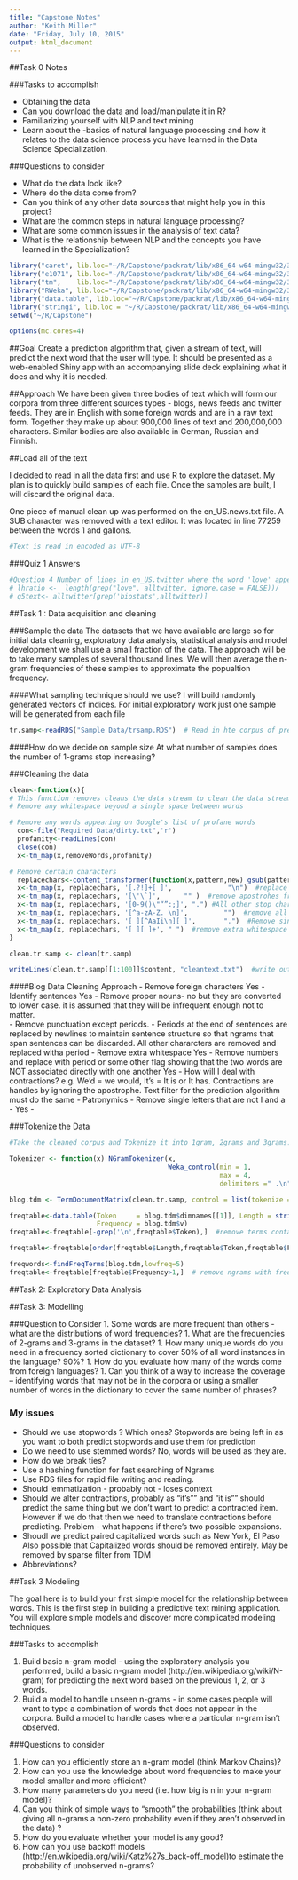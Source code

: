 ```yaml
---
title: "Capstone Notes"
author: "Keith Miller"
date: "Friday, July 10, 2015"
output: html_document
---
```


##Task 0 Notes

###Tasks to accomplish

- Obtaining the data 
- Can you download the data and load/manipulate it in R?  
- Familiarizing yourself with NLP and text mining 
- Learn about the -basics of natural language processing and how it relates to the data science process you have learned in the Data Science Specialization.

###Questions to consider

- What do the data look like?
- Where do the data come from?
- Can you think of any other data sources that might help you in this project?
- What are the common steps in natural language processing?
- What are some common issues in the analysis of text data?
- What is the relationship between NLP and the concepts you have learned in the Specialization?

```r
library("caret", lib.loc="~/R/Capstone/packrat/lib/x86_64-w64-mingw32/3.2.1")
library("e1071", lib.loc="~/R/Capstone/packrat/lib/x86_64-w64-mingw32/3.2.1")
library("tm",    lib.loc="~/R/Capstone/packrat/lib/x86_64-w64-mingw32/3.2.1")
library("RWeka", lib.loc="~/R/Capstone/packrat/lib/x86_64-w64-mingw32/3.2.1")
library("data.table", lib.loc="~/R/Capstone/packrat/lib/x86_64-w64-mingw32/3.2.1")
library("stringi", lib.loc = "~/R/Capstone/packrat/lib/x86_64-w64-mingw32/3.2.1")
setwd("~/R/Capstone")

options(mc.cores=4)

```


##Goal
Create a prediction algorithm that, given a stream of text, will predict the next word that the user will type.  It should be presented as a web-enabled Shiny app with an accompanying slide deck explaining what it does and why it is needed.  

##Approach
We have been given three bodies of text which will form our corpora from three different sources types - blogs, news feeds and twitter feeds. They are in English with some foreign words and are in a raw text form.  Together they make up about 900,000 lines of text and 200,000,000 characters.  Similar bodies are also available in German, Russian and Finnish.  

##Load all of the text

I decided to read in all the data first and use R to explore the dataset.  My plan is to quickly build samples of each file.  Once the samples are built, I will discard the original data. 

One piece of manual clean up was performed on the en_US.news.txt file.  A SUB character was removed with a text editor.  It was located in line 77259 between the words 1 and gallons. 

```r
#Text is read in encoded as UTF-8


```
###Quiz 1 Answers
```r

#Question 4 Number of lines in en_US.twitter where the word 'love' appears
# lhratio <-  length(grep("love", alltwitter, ignore.case = FALSE))/        length(grep("hate", alltwitter, ignore.case = FALSE))
# q5text<- alltwitter[grep('biostats',alltwitter)]


```


##Task 1 : Data acquisition and cleaning



###Sample the data
The datasets that we have available are large so for initial data cleaning, exploratory data analysis, statistical analysis and model development we shall use a small fraction of the data.   The approach will be to take many  samples of several thousand lines.  We will then average the n-gram frequencies of these samples to approximate the popualtion frequency. 

####What sampling technique should we use?
I will build randomly generated vectors of indices.  For initial exploratory work just one sample will be generated from each file
```r


tr.samp<-readRDS("Sample Data/trsamp.RDS")  # Read in hte corpus of prepared samples


```
####How do we decide on sample size
At what number of samples does the number of 1-grams stop increasing?

###Cleaning the data

```r

clean<-function(x){
# This function removes cleans the data stream to clean the data streams.  Intitially we wil remove 
# Remove any whitespace beyond a single space between words  

# Remove any words appearing on Google's list of profane words  
  con<-file("Required Data/dirty.txt",'r')
  profanity<-readLines(con)
  close(con)
  x<-tm_map(x,removeWords,profanity)

# Remove certain characters    
  replacechars<-content_transformer(function(x,pattern,new) gsub(pattern, new, x))
  x<-tm_map(x, replacechars, '[.?!]+[ ]',              "\n")  #replace all sentence ending chars with newline
  x<-tm_map(x, replacechars, '[\'\`]',      "" )  #remove apostrohes from contractions 
  x<-tm_map(x, replacechars, '[0-9()\"“”:;]', ".") #All other stop characters and numerics replace with a period
  x<-tm_map(x, replacechars, '[^a-zA-Z. \n]',         "")  #remove all other unknown chars
  x<-tm_map(x, replacechars, '[ ][^AaIi\n][ ]',       ".")  #Remove single letters that are not valid single letters
  x<-tm_map(x, replacechars, '[ ][ ]+', " ")  #remove extra whitespace
}

clean.tr.samp <- clean(tr.samp)

writeLines(clean.tr.samp[[1:100]]$content, "cleantext.txt")  #write out file for inspection

```

####Blog Data Cleaning Approach
- Remove foreign characters  Yes
- Identify sentences Yes
- Remove proper nouns-  no but they are converted to lower case.  it is assumed that they will be infrequent enough not to matter.  
- Remove punctuation except periods.  - Periods at the end of sentences are replaced by newlines to maintain sentence structure so that ngrams that span sentences can be discarded.  All other chararcters are removed and replaced witha period 
- Remove extra whitespace Yes
- Remove numbers and replace with period or some other flag showing that the two words are NOT associated directly with one another Yes
- How will I deal with contractions?  e.g. We'd = we would, It's = It is or It has.  Contractions are handles by ignoring the apostrophe.  Text filter for the prediction algorithm must do the same
- Patronymics
- Remove single letters that are not I and a - Yes
-

###Tokenize the Data
```r
#Take the cleaned corpus and Tokenize it into 1gram, 2grams and 3grams.

Tokenizer <- function(x) NGramTokenizer(x, 
                                        Weka_control(min = 1, 
                                                     max = 4,
                                                     delimiters =" .\n"))

blog.tdm <- TermDocumentMatrix(clean.tr.samp, control = list(tokenize = Tokenizer))

freqtable<-data.table(Token     = blog.tdm$dimnames[[1]], Length = stri_count_words(blog.tdm$dimnames[[1]]),
                      Frequency = blog.tdm$v)
freqtable<-freqtable[-grep('\n',freqtable$Token),]  #remove terms containing a new line i.e. token that span sentences

freqtable<-freqtable[order(freqtable$Length,freqtable$Token,freqtable$Frequency),]

freqwords<-findFreqTerms(blog.tdm,lowfreq=5)
freqtable<-freqtable[freqtable$Frequency>1,]  # remove ngrams with frequency of 1


```


##Task 2: Exploratory Data Analysis

##Task 3: Modelling


###Question to Consider
1. Some words are more frequent than others - what are the distributions of word frequencies?
1. What are the frequencies of 2-grams and 3-grams in the dataset?
1. How many unique words do you need in a frequency sorted dictionary to cover 50% of all word instances in the language? 90%?
1. How do you evaluate how many of the words come from foreign languages?
1. Can you think of a way to increase the coverage -- identifying words that may not be in the corpora or using a smaller number of words in the dictionary to cover the same number of phrases?

### My issues  

- Should we use stopwords ?  Which ones?  Stopwords are being left in as you want to both predict stopwords and use them for prediction
- Do we need to use stemmed words?   No, words will be used as they are.
- How do we break ties?
- Use a hashing function for fast searching of Ngrams
- Use RDS files for rapid file writing and reading.  
- Should lemmatization - probably not - loses context
- Should we alter contractions,  probably as "it's"" and "it is"" should predict the same thing but we don't want to predict a contracted item.  However if we do that then we need to translate contractions before predicting.  Problem - what happens if there's two possible expansions.
- Shoudl we predict paired capitalized words such as New York, El Paso Also possible that Capitalized words should be removed entirely.  May be removed by sparse filter from TDM
- Abbreviations? 

##Task 3 Modeling


The goal here is to build your first simple model for the relationship between words. This is the first step in building a predictive text mining application. You will explore simple models and discover more complicated modeling techniques.

###Tasks to accomplish

1. Build basic n-gram model - using the exploratory analysis you performed, build a basic n-gram model (http://en.wikipedia.org/wiki/N-gram) for predicting the next word based on the previous 1, 2, or 3 words.
2. Build a model to handle unseen n-grams - in some cases people will want to type a combination of words that does not appear in the corpora. Build a model to handle cases where a particular n-gram isn't observed.

###Questions to consider

1. How can you efficiently store an n-gram model (think Markov Chains)?
2. How can you use the knowledge about word frequencies to make your model smaller and more efficient?
3. How many parameters do you need (i.e. how big is n in your n-gram model)?
4. Can you think of simple ways to "smooth" the probabilities (think about giving all n-grams a non-zero probability even if they aren't observed in the data) ?
1. How do you evaluate whether your model is any good?
1. How can you use backoff models (http://en.wikipedia.org/wiki/Katz%27s_back-off_model)to estimate the probability of unobserved n-grams?

